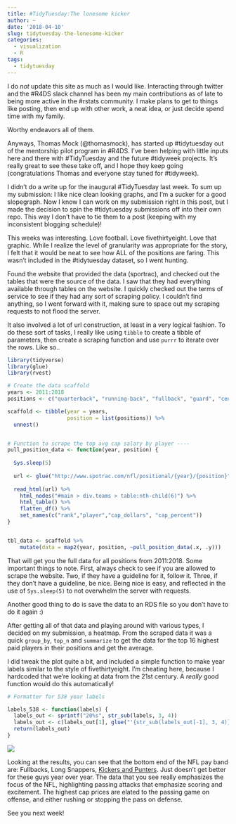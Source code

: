 ```yaml
---
title: #TidyTuesday:The lonesome kicker
author: ~
date: '2018-04-10'
slug: tidytuesday-the-lonesome-kicker
categories: 
  - visualization
  - R
tags: 
  - tidytuesday
---
```


I do *not* update this site as much as I would like. Interacting through twitter and the #R4DS slack channel has been my main contributions as of late to being more active in the #rstats community.  I make plans to get to things like posting, then end up with other work, a neat idea, or just decide spend time with my family.

Worthy endeavors all of them. 

Anyways, Thomas Mock (@thomasmock), has started up #tidytuesday out of the mentorship pilot program in #R4DS.  I've been helping with little inputs here and there with #TidyTuesday and the future #tidyweek projects.  It's really great to see these take off, and I hope they keep going (congratulations Thomas and everyone stay tuned for #tidyweek).

I didn't do a write up for the inaugural #TidyTuesday last week.  To sum up my submission: I like nice clean looking graphs, and I'm a sucker for a good slopegraph.  Now I know I can work on my submission right in this post, but I made the decision to spin the #tidytuesday submissions off into their own repo.  This way I don't have to tie them to a post (keeping with my inconsistent blogging schedule)!

This weeks was interesting.  Love football.  Love fivethirtyeight. Love that graphic. While I realize the level of granularity was appropriate for the story, I felt that it would be neat to see how ALL of the positions are faring.  This wasn't included in the #tidytuesday dataset, so I went hunting.

Found the website that provided the data (sportrac), and checked out the tables that were the source of the data.  I saw that they had everything available through tables on the website.  I quickly checked out the terms of service to see if they had any sort of scraping policy.  I couldn't find anything, so I went forward with it, making sure to space out my scraping requests to not flood the server.

It also involved a lot of url construction, at least in a very logical fashion.  To do these sort of tasks, I really like using `tibble` to create a tibble of parameters, then create a scraping function and use `purrr` to iterate over the rows. Like so..

```r
library(tidyverse)
library(glue)
library(rvest)

# Create the data scaffold 
years <- 2011:2018
positions <- c("quarterback", "running-back", "fullback", "guard", "center", "left-tackle", "right-tackle", "tight-end","wide-receiver","defensive-end","cornerback","defensive-tackle", "inside-linebacker", "outside-linebacker", "free-safety", "strong-safety", "kicker","punter","long-snapper")

scaffold <- tibble(year = years,
                   position = list(positions)) %>% 
  unnest() 


# Function to scrape the top avg cap salary by player ----
pull_position_data <- function(year, position) {
  
  Sys.sleep(5)
  
  url <- glue("http://www.spotrac.com/nfl/positional/{year}/{position}")
  
  read_html(url) %>% 
    html_nodes("#main > div.teams > table:nth-child(6)") %>% 
    html_table() %>%
    flatten_df() %>% 
    set_names(c("rank","player","cap_dollars", "cap_percent"))
}


tbl_data <- scaffold %>% 
    mutate(data = map2(year, position, ~pull_position_data(.x, .y)))
```

That will get you the full data for all positions from 2011:2018.  Some important things to note.  First, always check to see if you are allowed to scrape the website.  Two, if they have a guideline for it, follow it.  Three, if they don't have a guideline, be nice.  Being nice is easy, and reflected in the use of `Sys.sleep(5)` to not overwhelm the server with requests.

Another good thing to do is save the data to an RDS file so you don't have to do it again :)

After getting all of that data and playing around with various types, I decided on my submission, a heatmap.  From the scraped data it was a quick `group_by`, `top_n` and `summarize` to get the data for the top 16 highest paid players in their positions and get the average.  

I did tweak the plot quite a bit, and included a simple function to make year labels similar to the style of fivethirtyeight.  I'm cheating here, because I hardcoded that we're looking at data from the 21st century.  A *really* good function would do this automatically!

```r
# Formatter for 538 year labels 

labels_538 <- function(labels) {
  labels_out <- sprintf("20%s", str_sub(labels, 3, 4))
  labels_out <- c(labels_out[1], glue("'{str_sub(labels_out[-1], 3, 4)}"))
  return(labels_out)
}
```

![](https://cdn.rawgit.com/jkaupp/tidytuesdays/212d7030/week2/tw2_heatmap.png)



Looking at the results, you can see that the bottom end of the NFL pay band are: Fullbacks, Long Snappers, [Kickers and Punters](https://www.youtube.com/watch?v=uhvLjE8ZWl8).  Just doesn't get better for these guys year over year.  The data that you see really emphasizes the focus of the NFL, highlighting passing attacks that emphasize scoring and excitement.  The highest cap prices are elated to the passing game on offense, and either rushing or stopping the pass on defense.

See you next week!










